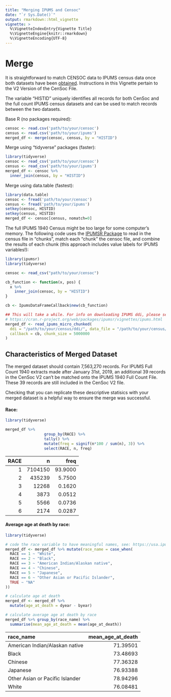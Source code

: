 ```yaml
---
title: "Merging IPUMS and Censoc"
date: "`r Sys.Date()`"
output: rmarkdown::html_vignette
vignette: >
  %\VignetteIndexEntry{Vignette Title}
  %\VignetteEngine{knitr::rmarkdown}
  %\VignetteEncoding{UTF-8}
---
```


# Merge

It is straightforward to match CENSOC data to IPUMS census data once both datasets have been [obtained](https://censoc.demog.berkeley.edu/articles/ipums_document.html). Instructions in this Vignette pertain to the V2 Version of the CenSoc File. 

The variable "HISTID" uniquely identifies all records for both CenSoc and the full count IPUMS census datasets and can be used to match records between the two datasets. 

Base R (no packages required):

```r
censoc <- read.csv('path/to/your/censoc')
census <- read.csv('path/to/your/ipums')
merged_df <- merge(censoc, census, by = "HISTID")
```


Merge using "tidyverse" packages (faster): 

```r
library(tidyverse)
censoc <- read_csv('path/to/your/censoc')
census <- read_csv('path/to/your/ipums')
merged_df <- censoc %>%
  inner_join(census, by = "HISTID")
```

Merge using data.table (fastest): 

```r
library(data.table)
censoc <- fread('path/to/your/censoc')
census <- fread('path/to/your/ipums')
setkey(censoc, HISTID)
setkey(census, HISTID)
merged_df <- censoc[census, nomatch=0]
```

The full IPUMS 1940 Census might be too large for some computer's memory. The following code uses the [IPUMSR Package](https://cran.r-project.org/web/packages/ipumsr/vignettes/ipums.html) to read in the census file in "chunks", match each "chunk" the censoc file, and combine the results of each chunk (this approach includes value labels for IPUMS variables!): 

```r
library(ipumsr)
library(tidyverse)

censoc <- read_csv("path/to/your/censoc")

cb_function <- function(x, pos) {
  x %>% 
    inner_join(censoc, by = "HISTID")
}

cb <- IpumsDataFrameCallback$new(cb_function)

## This will take a while. For info on downloading IPUMS ddi, please see: 
# https://cran.r-project.org/web/packages/ipumsr/vignettes/ipums.html
merged_df <- read_ipums_micro_chunked(
  ddi = "/path/to/your/census/ddi/", data_file = "/path/to/your/census/data/", verbose = FALSE,
  callback = cb, chunk_size = 5000000
)
```


## Characteristics of Merged Dataset

The merged dataset should contain 7,563,270 records. For IPUMS Full Count 1940 extracts made after January 31st, 2019, an additional 39 records in the CenSoc V2 can't be matched onto the IPUMS 1940 Full Count File. These 39 records are still included in the CenSoc V2 file.

Checking that you can replicate these descriptive statisics with your merged dataset is a helpful way to ensure the merge was successful.

#### Race: 

```r
library(tidyverse)

merged_df %>%
                 group_by(RACE) %>%
                 tally() %>%
                 mutate(freq = signif(n*100 / sum(n), 3)) %>%
                 select(RACE, n, freq)
```


| RACE|       n|    freq|
|----:|-------:|-------:|
|    1| 7104150| 93.9000|
|    2|  435239|  5.7500|
|    3|   12268|  0.1620|
|    4|    3873|  0.0512|
|    5|    5566|  0.0736|
|    6|    2174|  0.0287|

#### Average age at death by race: 

```r
library(tidyverse)

# code the race variable to have meaningful names, see: https://usa.ipums.org/usa-action/variables/RACE#codes_section
merged_df <- merged_df %>% mutate(race_name = case_when(
  RACE == 1 ~ "White",
  RACE == 2 ~ "Black",
  RACE == 3 ~ "American Indian/Alaskan native",
  RACE == 4 ~ "Chinese",
  RACE == 5 ~ "Japanese",
  RACE == 6 ~ "Other Asian or Pacific Islander",
  TRUE ~ "NA"
))

# calculate age at death
merged_df <- merged_df %>%
  mutate(age_at_death = dyear - byear)

# calculate average age at death by race
merged_df %>% group_by(race_name) %>% 
  summarise(mean_age_at_death = mean(age_at_death))
```

|race_name                       | mean_age_at_death|
|:-------------------------------|-----------------:|
|American Indian/Alaskan native  |          71.39501|
|Black                           |          73.48693|
|Chinese                         |          77.36328|
|Japanese                        |          76.93388|
|Other Asian or Pacific Islander |          78.94296|
|White                           |          76.08481|

